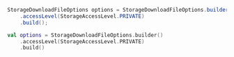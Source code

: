 <BlockSwitcher>
<Block name="Java">

```java
StorageDownloadFileOptions options = StorageDownloadFileOptions.builder()
    .accessLevel(StorageAccessLevel.PRIVATE)
    .build();
```

</Block>
<Block name="Kotlin">

```kotlin
val options = StorageDownloadFileOptions.builder()
    .accessLevel(StorageAccessLevel.PRIVATE)
    .build()
```

</Block>
</BlockSwitcher>
